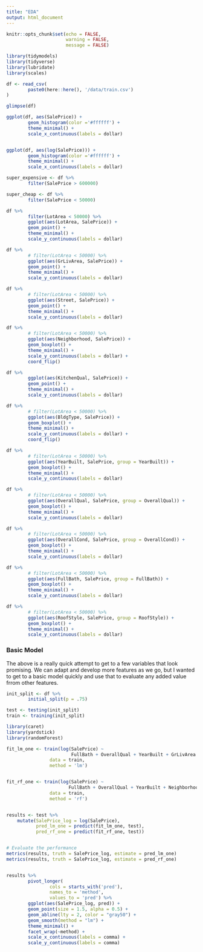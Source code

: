 ```yaml
---
title: "EDA"
output: html_document
---
```


```r

knitr::opts_chunk$set(echo = FALSE, 
                      warning = FALSE, 
                      message = FALSE)

```



```r

library(tidymodels)
library(tidyverse)
library(lubridate)
library(scales)

```


```r


df <- read_csv(
        paste0(here::here(), '/data/train.csv')
)

```



```r

glimpse(df)

```



```r

ggplot(df, aes(SalePrice)) +
        geom_histogram(color ='#ffffff') +
        theme_minimal() + 
        scale_x_continuous(labels = dollar)


ggplot(df, aes(log(SalePrice))) +
        geom_histogram(color ='#ffffff') +
        theme_minimal() + 
        scale_x_continuous(labels = dollar)

```



```r

super_expensive <- df %>% 
        filter(SalePrice > 600000)

super_cheap <- df %>% 
        filter(SalePrice < 50000)

```



```r

df %>% 
        filter(LotArea < 50000) %>% 
        ggplot(aes(LotArea, SalePrice)) +
        geom_point() +
        theme_minimal() + 
        scale_y_continuous(labels = dollar)

```


```r

df %>% 
        # filter(LotArea < 50000) %>% 
        ggplot(aes(GrLivArea, SalePrice)) +
        geom_point() +
        theme_minimal() + 
        scale_y_continuous(labels = dollar)


```

```r

df %>% 
        # filter(LotArea < 50000) %>% 
        ggplot(aes(Street, SalePrice)) +
        geom_point() +
        theme_minimal() + 
        scale_y_continuous(labels = dollar)

```

```r

df %>% 
        # filter(LotArea < 50000) %>% 
        ggplot(aes(Neighborhood, SalePrice)) +
        geom_boxplot() +
        theme_minimal() + 
        scale_y_continuous(labels = dollar) + 
        coord_flip()

```


```r


df %>% 
        ggplot(aes(KitchenQual, SalePrice)) +
        geom_point() +
        theme_minimal() + 
        scale_y_continuous(labels = dollar) 


```


```r

df %>% 
        # filter(LotArea < 50000) %>% 
        ggplot(aes(BldgType, SalePrice)) +
        geom_boxplot() +
        theme_minimal() + 
        scale_y_continuous(labels = dollar) + 
        coord_flip()


```


```r

df %>% 
        # filter(LotArea < 50000) %>% 
        ggplot(aes(YearBuilt, SalePrice, group = YearBuilt)) +
        geom_boxplot() +
        theme_minimal() + 
        scale_y_continuous(labels = dollar)

```

```r

df %>% 
        # filter(LotArea < 50000) %>% 
        ggplot(aes(OverallQual, SalePrice, group = OverallQual)) +
        geom_boxplot() +
        theme_minimal() + 
        scale_y_continuous(labels = dollar)


```


```r

df %>% 
        # filter(LotArea < 50000) %>% 
        ggplot(aes(OverallCond, SalePrice, group = OverallCond)) +
        geom_boxplot() +
        theme_minimal() + 
        scale_y_continuous(labels = dollar)

```



```r

df %>% 
        # filter(LotArea < 50000) %>% 
        ggplot(aes(FullBath, SalePrice, group = FullBath)) +
        geom_boxplot() +
        theme_minimal() + 
        scale_y_continuous(labels = dollar)


```



```r

df %>% 
        # filter(LotArea < 50000) %>% 
        ggplot(aes(RoofStyle, SalePrice, group = RoofStyle)) +
        geom_boxplot() +
        theme_minimal() + 
        scale_y_continuous(labels = dollar)


```


### Basic Model

The above is a really quick attempt to get to a few variables that look promising. We can adapt and develop more features as we go, but I wanted to get to a basic model quickly and use that to evaluate any added value frrom other features. 


```r

init_split <- df %>% 
        initial_split(p = .75)

test <- testing(init_split)
train <- training(init_split)

```


```r

library(caret)
library(yardstick)
library(randomForest)

fit_lm_one <- train(log(SalePrice) ~ 
                        FullBath + OverallQual + YearBuilt + GrLivArea + Neighborhood,
                data = train, 
                method = 'lm')


fit_rf_one <- train(log(SalePrice) ~ 
                       FullBath + OverallQual + YearBuilt + Neighborhood + GrLivArea,
                data = train, 
                method = 'rf')


results <- test %>%
    mutate(SalePrice_log = log(SalePrice),
           pred_lm_one = predict(fit_lm_one, test),
           pred_rf_one = predict(fit_rf_one, test))


# Evaluate the performance
metrics(results, truth = SalePrice_log, estimate = pred_lm_one)
metrics(results, truth = SalePrice_log, estimate = pred_rf_one)


results %>%
        pivot_longer(
                cols = starts_with('pred'), 
                names_to = 'method', 
                values_to = 'pred') %>%
        ggplot(aes(SalePrice_log, pred)) + 
        geom_point(size = 1.5, alpha = 0.5) + 
        geom_abline(lty = 2, color = "gray50") +
        geom_smooth(method = "lm") + 
        theme_minimal() + 
        facet_wrap(~method) +
        scale_x_continuous(labels = comma) + 
        scale_y_continuous(labels = comma)




```





